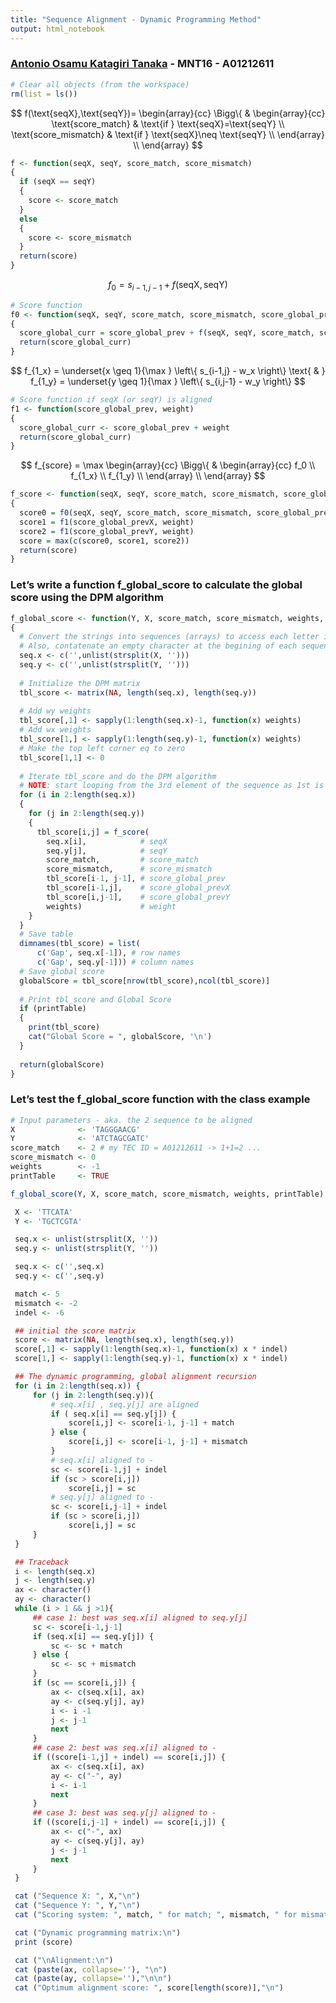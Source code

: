 ```yaml
---
title: "Sequence Alignment - Dynamic Programming Method"
output: html_notebook
---
```


### [Antonio Osamu Katagiri Tanaka](https://www.katagiri-mx.com/about-me) - MNT16 - A01212611

```r
# Clear all objects (from the workspace)
rm(list = ls())
```

$$
f(\text{seqX},\text{seqY})=
\begin{array}{cc}
 \Bigg\{ & 
\begin{array}{cc}
 \text{score_match} & \text{if } \text{seqX}=\text{seqY} \\
 \text{score_mismatch} & \text{if } \text{seqX}\neq \text{seqY} \\
\end{array}
 \\
\end{array}
$$

```r
f <- function(seqX, seqY, score_match, score_mismatch)
{
  if (seqX == seqY)
  {
    score <- score_match
  }
  else
  {
    score <- score_mismatch
  }
  return(score)
}
```

$$
f_0 = s_{i-1, j-1} + f(\text{seqX},\text{seqY})
$$

```r
# Score function
f0 <- function(seqX, seqY, score_match, score_mismatch, score_global_prev)
{
  score_global_curr = score_global_prev + f(seqX, seqY, score_match, score_mismatch)
  return(score_global_curr)
}
```

$$
f_{1_x} = \underset{x \geq 1}{\max } \left\{ s_{i-1,j} - w_x \right\} \text{ & } f_{1_y} = \underset{y \geq 1}{\max } \left\{ s_{i,j-1} - w_y \right\}
$$


```r
# Score function if seqX (or seqY) is aligned
f1 <- function(score_global_prev, weight)
{
  score_global_curr <- score_global_prev + weight
  return(score_global_curr)
}
```

$$
f_{score} = \max
\begin{array}{cc}
 \Bigg\{ & 
\begin{array}{cc}
 f_0 \\
 f_{1_x} \\
 f_{1_y} \\
\end{array}
 \\
\end{array}
$$

```r
f_score <- function(seqX, seqY, score_match, score_mismatch, score_global_prev, score_global_prevX, score_global_prevY, weight)
{
  score0 = f0(seqX, seqY, score_match, score_mismatch, score_global_prev)
  score1 = f1(score_global_prevX, weight)
  score2 = f1(score_global_prevY, weight)
  score = max(c(score0, score1, score2))
  return(score)
}
```

### Let's write a function f_global_score to calculate the global score using the DPM algorithm
```r
f_global_score <- function(Y, X, score_match, score_mismatch, weights, printTable)
{
  # Convert the strings into sequences (arrays) to access each letter in a loop
  # Also, contatenate an empty character at the begining of each sequence
  seq.x <- c('',unlist(strsplit(X, '')))
  seq.y <- c('',unlist(strsplit(Y, '')))
  
  # Initialize the DPM matrix
  tbl_score <- matrix(NA, length(seq.x), length(seq.y))
  
  # Add wy weights
  tbl_score[,1] <- sapply(1:length(seq.x)-1, function(x) weights)
  # Add wx weights
  tbl_score[1,] <- sapply(1:length(seq.y)-1, function(x) weights)
  # Make the top left corner eq to zero
  tbl_score[1,1] <- 0
  
  # Iterate tbl_score and do the DPM algorithm
  # NOTE: start looping from the 3rd element of the sequence as 1st is the "letter" and 2nd is the weight
  for (i in 2:length(seq.x))
  { 
    for (j in 2:length(seq.y))
    {
      tbl_score[i,j] = f_score(
        seq.x[i],            # seqX
        seq.y[j],            # seqY
        score_match,         # score_match
        score_mismatch,      # score_mismatch
        tbl_score[i-1, j-1], # score_global_prev
        tbl_score[i-1,j],    # score_global_prevX
        tbl_score[i,j-1],    # score_global_prevY
        weights)             # weight
    }
  }
  # Save table
  dimnames(tbl_score) = list(
      c('Gap', seq.x[-1]), # row names
      c('Gap', seq.y[-1])) # column names
  # Save global score
  globalScore = tbl_score[nrow(tbl_score),ncol(tbl_score)]
  
  # Print tbl_score and Global Score
  if (printTable)
  {
    print(tbl_score)
    cat("Global Score = ", globalScore, '\n')
  }
  
  return(globalScore)
}
```

### Let's test the f_global_score function with the class example
```r
# Input parameters - aka. the 2 sequence to be aligned
X              <- 'TAGGGAACG'
Y              <- 'ATCTAGCGATC'
score_match    <- 2 # my TEC ID = A01212611 -> 1+1=2 ...
score_mismatch <- 0
weights        <- -1
printTable     <- TRUE

f_global_score(Y, X, score_match, score_mismatch, weights, printTable)
```


```r
 X <- 'TTCATA'
 Y <- 'TGCTCGTA'

 seq.x <- unlist(strsplit(X, ''))
 seq.y <- unlist(strsplit(Y, ''))

 seq.x <- c('',seq.x)
 seq.y <- c('',seq.y)

 match <- 5
 mismatch <- -2
 indel <- -6

 ## initial the score matrix
 score <- matrix(NA, length(seq.x), length(seq.y))
 score[,1] <- sapply(1:length(seq.x)-1, function(x) x * indel)
 score[1,] <- sapply(1:length(seq.y)-1, function(x) x * indel)

 ## The dynamic programming, global alignment recursion
 for (i in 2:length(seq.x)) {
     for (j in 2:length(seq.y)){
         # seq.x[i] , seq.y[j] are aligned
         if ( seq.x[i] == seq.y[j]) {
             score[i,j] <- score[i-1, j-1] + match
         } else {
             score[i,j] <- score[i-1, j-1] + mismatch
         }
         # seq.x[i] aligned to -
         sc <- score[i-1,j] + indel
         if (sc > score[i,j])
             score[i,j] = sc
         # seq.y[j] aligned to -
         sc <- score[i,j-1] + indel
         if (sc > score[i,j])
             score[i,j] = sc
     }
 }

 ## Traceback
 i <- length(seq.x)
 j <- length(seq.y)
 ax <- character()
 ay <- character()
 while (i > 1 && j >1){
     ## case 1: best was seq.x[i] aligned to seq.y[j]
     sc <- score[i-1,j-1]
     if (seq.x[i] == seq.y[j]) {
         sc <- sc + match
     } else {
         sc <- sc + mismatch
     }
     if (sc == score[i,j]) {
         ax <- c(seq.x[i], ax)
         ay <- c(seq.y[j], ay)
         i <- i -1
         j <- j-1
         next
     }
     ## case 2: best was seq.x[i] aligned to -
     if ((score[i-1,j] + indel) == score[i,j]) {
         ax <- c(seq.x[i], ax)
         ay <- c("-", ay)
         i <- i-1
         next
     }
     ## case 3: best was seq.y[j] aligned to -
     if ((score[i,j-1] + indel) == score[i,j]) {
         ax <- c("-", ax)
         ay <- c(seq.y[j], ay)
         j <- j-1
         next
     }
 }

 cat ("Sequence X: ", X,"\n")
 cat ("Sequence Y: ", Y,"\n")
 cat ("Scoring system: ", match, " for match; ", mismatch, " for mismatch; ", indel, " for gap", "\n\n")

 cat ("Dynamic programming matrix:\n")
 print (score)

 cat ("\nAlignment:\n")
 cat (paste(ax, collapse=''), "\n")
 cat (paste(ay, collapse=''),"\n\n")
 cat ("Optimum alignment score: ", score[length(score)],"\n")
```


